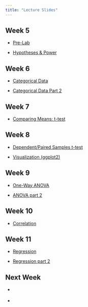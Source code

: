 ```yaml
---
title: "Lecture Slides"
---
```


## Week 5

-   [Pre-Lab](lectures/05_Pre-Lab-speaker.html){target="_blank"}

-   [Hypotheses & Power](lectures/05_Hypothesis-Power-speaker.html){target="_blank"}

## Week 6

-   [Categorical Data](lectures/06_OneSample-speaker.html){target="_blank"}

-   [Categorical Data Part 2](lectures/06_OneSample2.html){target="_blank"}

## Week 7

-   [Comparing Means: t-test](lectures/07_ComparingMeans-speaker.html){target="_blank"}

## Week 8

-   [Dependent/Paired Samples t-test](lectures/08_ComparingMeans2.html){target="_blank"}

-   [Visualization (ggplot2)](lectures/08_Visualizations.html.html){target="_blank"}

## Week 9

-   [One-Way ANOVA](lectures/09_ANOVA-speaker.html){target="_blank"}

-   [ANOVA part 2](lectures/9_ANOVA2-speaker.html){target="_blank"}

## Week 10

-   [Correlation](lectures/10_Correlation-speaker.html){target="_blank"}

## Week 11

-   [Regression](lectures/11_Regression-speaker.html){target="_blank"}

-   [Regression part 2](lectures/12_Regression_pt2-speaker.html){target="_blank"}

## Next Week

-   [ ](lectures/.html){target="_blank"}

-   [ ](lectures/.html){target="_blank"}
